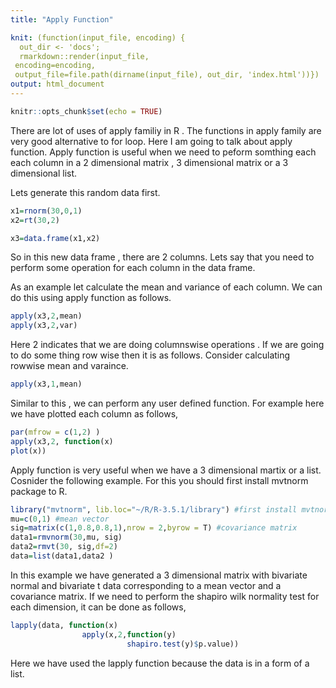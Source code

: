 ```yaml
---
title: "Apply Function"

knit: (function(input_file, encoding) {
  out_dir <- 'docs';
  rmarkdown::render(input_file,
 encoding=encoding,
 output_file=file.path(dirname(input_file), out_dir, 'index.html'))})
output: html_document
---
```


```r
knitr::opts_chunk$set(echo = TRUE)
```



There are lot of uses of apply familiy in R . The functions in apply family are very good alternative to for loop. Here I am going to talk about apply function.  Apply function is useful when we need to peform somthing each each column in a 2 dimensional matrix , 3 dimensional matrix or a 3 dimensional list. 

Lets generate this random data first.

```r
x1=rnorm(30,0,1)
x2=rt(30,2)

x3=data.frame(x1,x2)

```
So in this new data frame , there are 2 columns. Lets say that you need to perform some operation for each column in the data frame.

As an example let calculate the mean and variance of each column. We can do this using apply function as follows.

```r

apply(x3,2,mean)
apply(x3,2,var)
```

Here 2 indicates  that we are doing  columnswise operations . If we are going to do some thing row wise then  it is as follows.
Consider calculating rowwise mean and varaince.

```r
apply(x3,1,mean)

```

Similar to this , we can perform any user defined function. For example here we have plotted each column as follows,


```r
par(mfrow = c(1,2) )
apply(x3,2, function(x)
plot(x))
```



Apply function is very useful when we have a 3 dimensional martix or a list. Cosnider the following example. 
For this you should first install mvtnorm package to R.


```r
library("mvtnorm", lib.loc="~/R/R-3.5.1/library") #first install mvtnorm package
mu=c(0,1) #mean vector
sig=matrix(c(1,0.8,0.8,1),nrow = 2,byrow = T) #covariance matrix
data1=rmvnorm(30,mu, sig)
data2=rmvt(30, sig,df=2)
data=list(data1,data2 )

```

In this example we have generated a 3 dimensional matrix with bivariate normal and bivariate t data corresponding to a mean vector and a covariance matrix. If we need to  perform the shapiro wilk normality test for each dimension, it can be done as follows, 



```r
lapply(data, function(x) 
                apply(x,2,function(y)
                          shapiro.test(y)$p.value))

```

Here we have used the lapply function because the data is in a form of a list.
